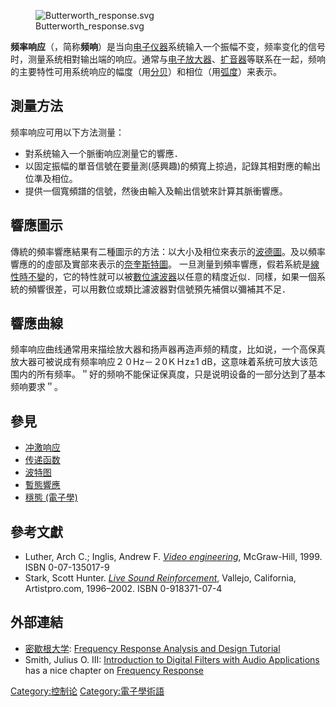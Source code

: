 {{noteTA
|1=zh-hans:波特图;zh-hant:波德圖;
}}
[[Image:Butterworth_response.svg|thumb]]

'''频率响应'''（{{lang-en|Frequency response}}，简称'''频响'''）是当向[[电子学|电子仪器]]系统输入一个振幅不变，频率变化的信号时，测量系统相對输出端的响应。通常与[[电子放大器|电子放大器]]、[[扩音器|扩音器]]等联系在一起，频响的主要特性可用系统响应的幅度（用[[分贝|分贝]]）和相位（用[[弧度|弧度]]）来表示。

==測量方法==
频率响应可用以下方法测量：
* 對系统输入一个脈衝响应測量它的響應．
* 以固定振幅的單音信號在要量測(感興趣)的頻寬上掠過，記錄其相對應的輸出位準及相位。
* 提供一個寬頻譜的信號，然後由輸入及輸出信號來計算其脈衝響應。

==響應圖示==
傳統的頻率響應結果有二種圖示的方法：以大小及相位來表示的[[波德圖|波德圖]]。及以頻率響應的的虛部及實部來表示的[[奈奎斯特圖|奈奎斯特圖]]。
一旦測量到頻率響應，假若系統是[[線性時不變系統理論|線性時不變]]的，它的特性就可以被[[數位濾波器|數位濾波器]]以任意的精度近似．同樣，如果一個系統的頻響很差，可以用數位或類比濾波器對信號預先補償以彌補其不足．

==響應曲線==
频率响应曲线通常用来描绘放大器和扬声器再造声频的精度，比如说，一个高保真放大器可被说成有频率响应２０Hz－２0ＫＨz±1 dB，这意味着系统可放大该范围内的所有频率。＂好的频响不能保证保真度，只是说明设备的一部分达到了基本频响要求＂。
==參見==
*[[冲激响应|冲激响应]]
*[[传递函数|传递函数]]
*[[波特图|波特图]]
*[[暫態響應|暫態響應]]
*[[穩態_(電子學)|穩態 (電子學)]]

==參考文獻==
{{refbegin|2}}
*Luther, Arch C.; Inglis, Andrew F. [http://books.google.com/books?id=VRailj6TKqUC ''Video engineering''], McGraw-Hill, 1999. ISBN 0-07-135017-9
*Stark, Scott Hunter. [http://books.google.com/books?id=7QOcDeGFx4UC ''Live Sound Reinforcement''], Vallejo, California, Artistpro.com, 1996–2002. ISBN 0-918371-07-4
{{refend}}

==外部連結==
*[[密歇根大学|密歇根大学]]: [http://www.engin.umich.edu/group/ctm/freq/freq.html Frequency Response Analysis and Design Tutorial]
*Smith, Julius O. III: [http://ccrma.stanford.edu/~jos/filters/ Introduction to Digital Filters with Audio Applications] {{Wayback|url=http://ccrma.stanford.edu/~jos/filters/ |date=20110806150414 }} has a nice chapter on [http://ccrma.stanford.edu/~jos/filters/Frequency_Response_I.html Frequency Response] {{Wayback|url=http://ccrma.stanford.edu/~jos/filters/Frequency_Response_I.html |date=20080120081641 }}

[[Category:控制论|Category:控制论]]
[[Category:電子學術語|Category:電子學術語]]